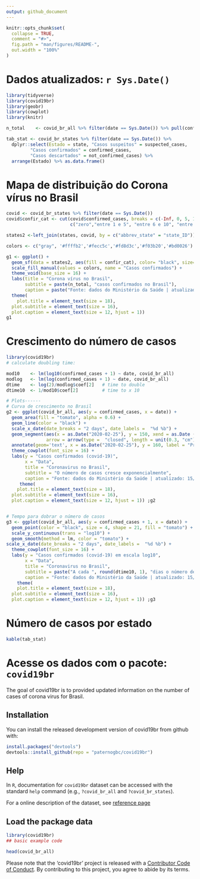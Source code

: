 ```yaml
---
output: github_document
---
```


<!-- README.md is generated from README.Rmd. Please edit that file -->

```r
knitr::opts_chunk$set(
  collapse = TRUE,
  comment = "#>",
  fig.path = "man/figures/README-",
  out.width = "100%"
)
```

# Dados atualizados: `r Sys.Date()`

```r
library(tidyverse)
library(covid19br)
library(geobr)
library(cowplot)
library(knitr)

n_total    <- covid_br_all %>% filter(date == Sys.Date()) %>% pull(confirmed_cases)

tab_stat <- covid_br_states %>% filter(date == Sys.Date()) %>% 
  dplyr::select(Estado = state, "Casos suspeitos" = suspected_cases, 
         "Casos confirmados" = confirmed_cases,
         "Casos descartados" = not_confirmed_cases) %>% 
  arrange(Estado) %>% as.data.frame()
```

# Mapa de distribuição do Corona vírus no Brasil

```r
covid <- covid_br_states %>% filter(date == Sys.Date())
covid$confir_cat <- cut(covid$confirmed_cases, breaks = c(-Inf, 0, 5, 10, 100, Inf), include.lowest = TRUE,
                        c("zero","entre 1 e 5", "entre 6 e 10", "entre 11 e 100", "maior que 100"))

states2 <-left_join(states, covid, by = c("abbrev_state" = "state_ID"))

colors <- c("gray", '#ffffb2','#fecc5c','#fd8d3c','#f03b20','#bd0026')

g1 <- ggplot() +
  geom_sf(data = states2, aes(fill = confir_cat), color= "black", size=.15) +
  scale_fill_manual(values = colors, name = "Casos confirmados") +
  theme_void(base_size = 16) +
  labs(title = "Corona vírus no Brasil",
       subtitle = paste(n_total, "casos confirmados no Brasil"),
       caption = paste("Fonte: dados do Ministério da Saúde | atualizado", Sys.Date())) +
  theme( 
    plot.title = element_text(size = 18),
  plot.subtitle = element_text(size = 16),
  plot.caption = element_text(size = 12, hjust = 1)) 
g1
```

# Crescimento do número de casos

```r

library(covid19br)
# calculate doubling time:

mod10    <- lm(log10(confirmed_cases + 1) ~ date, covid_br_all)
modlog   <- lm(log(confirmed_cases + 1) ~ date, covid_br_all)
dtime    <- log(2)/modlog$coef[2]   # time to double
dtime10  <- 1/mod10$coef[2]         # time to x 10

# Plots------
# Curva de crescimento no Brasil
g2 <- ggplot(covid_br_all, aes(y = confirmed_cases, x = date)) +
  geom_area(fill = "tomato", alpha = 0.6) +
  geom_line(color = "black") +
  scale_x_date(date_breaks = "2 days", date_labels =  "%d %b") +
  geom_segment(aes(x = as.Date("2020-02-25"), y = 150, xend = as.Date ("2020-02-25"), yend = 5),
               arrow = arrow(type =  "closed", length = unit(0.3, "cm"))) +
  annotate(geom='text', x = as.Date("2020-02-25"), y = 160, label = "Primeiro caso confirmado (25 de fevereiro)", hjust =  0, size = 7) +
  theme_cowplot(font_size = 16) +
  labs(y = "Casos confirmados (covid-19)",
       x = "Data",
       title = "Coronavirus no Brasil",
       subtitle = "O número de casos cresce exponencialmente",
       caption = "Fonte: dados do Ministério da Saúde | atualizado: 15/03/2020") +
     theme( 
    plot.title = element_text(size = 18),
  plot.subtitle = element_text(size = 16),
  plot.caption = element_text(size = 12, hjust = 1)) ;g2


# Tempo para dobrar o número de casos
g3 <- ggplot(covid_br_all, aes(y = confirmed_cases + 1, x = date)) +
  geom_point(color = "black", size = 4, shape = 21, fill = "tomato") +
  scale_y_continuous(trans = "log10") +
  geom_smooth(method = lm, color = "tomato") +
scale_x_date(date_breaks = "2 days", date_labels =  "%d %b") +
  theme_cowplot(font_size = 16) +
  labs(y = "Casos confirmados (covid-19) em escala log10",
       x = "Data",
       title = "Coronavirus no Brasil",
       subtitle = paste("A cada ", round(dtime10, 1), "dias o número de casos aumenta 10 vezes!"),
       caption = "Fonte: dados do Ministério da Saúde | atualizado: 15/03/2020") +
    theme( 
    plot.title = element_text(size = 18),
  plot.subtitle = element_text(size = 16),
  plot.caption = element_text(size = 12, hjust = 1)) ;g3
```

# Número de casos por estado

```r
kable(tab_stat)
```

# Acesse os dados com o pacote: `covid19br`

The goal of covid19br is to provided updated information on the number of cases of corona virus for Brasil.

## Installation

You can install the released development version of covid19br from github with:

``` r
install.packages("devtools") 
devtools::install_github(repo = "paternogbc/covid19br")
```

## Help

In `R`, documentation for `covid19br` dataset can be accessed with the
standard `help` command (e.g., `?covid_br_all` and `?covid_br_states`).

For a online description of the dataset, see [reference
page](https://paternogbc.github.io/covid19br/reference/index.html)

## Load the package data

```r
library(covid19br)
## basic example code

head(covid_br_all)
```


Please note that the 'covid19br' project is released with a
[Contributor Code of Conduct](CODE_OF_CONDUCT.md).
By contributing to this project, you agree to abide by its terms.
